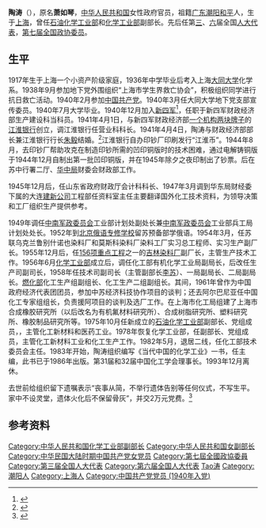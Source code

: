 {{Infobox_Officeholder
|name=陶涛
|image_name=
|box_width=
|caption=
|office={{PRC}}[[化学工业部|化学工业部]]副部长
|period=1975年－1982年
|birth_name=
|other_names=
|foreign_names=
|english_names=
|sex= 女
|birth_date={{Birth date|1917|8|19}}
|birth_place={{CHN-1912|江蘇省}}[[上海縣|上海縣]]
|death_date={{Death date and age|2013|4|5|1917|8|19}}
|death_place={{CHN}}[[北京市|北京市]]
|nationality={{PRC}}
|residence=
|language=
|height=
|weight=
|party={{CPC}}
|religion=
|spouse=[[朱毅_(1898年)|朱毅]]
|parents = 
|relatives=
|education=
|past=[[第三届全国人民代表大会代表名单|第三届全国人大代表]]（1964年12月至1975年1月）<br>[[第六届全国人民代表大会代表名单|第六届全国人大代表]]（1983年6月至1988年3月）<br>[[中国人民政治协商会议第七届全国委员会委员名单|第七届全国政协委员]]（1988年4月至1993年3月）
|work=
|award=
}}
'''陶涛'''（{{bd|1917年|8月19日|2013年|4月5日|catIdx=Tao陶涛}}），原名'''萧如琴'''，[[中华人民共和国|中华人民共和国]]女性政府官员，祖籍[[广东|广东]][[潮阳|潮阳]][[和平镇_(汕头市)|和平]]人，生于[[上海|上海]]，曾任[[石油化学工业部|石油化学工业部]]和[[化学工业部|化学工业部]]副部长。先后任第[[第三届全国人民代表大会代表名单|三]]、[[第三届全国人民代表大会代表名单|六]]届全国[[人大代表|人大代表]]，[[中国人民政治协商会议第七届全国委员会委员名单|第七届全国政协委员]]。

== 生平 ==
1917年生于上海一个小资产阶级家庭，1936年中学毕业后考入上海[[大同大学_(上海)|大同大学]]化学系。1938年9月参加地下党外围组织“上海市学生界救亡协会”，积极组织同学进行抗日救亡活动。1940年2月参加[[中国共产党|中国共产党]]。1940年3月任大同大学地下党支部宣传委员。1940年7月大学毕业。1940年12月加入[[新四军|新四军]]<ref>{{cite news|author=|url=http://tt_95357.people.chaoren.com/|title=陶涛|work=潮人在线|date=2009-01-14|accessdate=2013-04-18}}{{dead link|date=2018年5月 |bot=InternetArchiveBot |fix-attempted=yes }}</ref>，任职于新四军财政经济部生产建设科当科员。1941年4月1日，与新四军财政经济部[[一个机构两块牌子|一个机构两块牌子]]的[[江淮银行|江淮银行]]创立，调江淮银行任营业科科长。1941年4月4日，陶涛与财政经济部部长兼江淮银行行长[[朱毅_(1898年)|朱毅]]结婚。<ref>{{cite news |author= |url=http://news.qq.com/a/20051230/000534.htm |title=新四军“江淮银行”今何在 |work=[[腾讯网|腾讯网]] |date=2005-12-30 |accessdate=2013-04-18}}</ref>江淮银行自办印钞厂印刷发行“江淮币”。1944年8月，去印钞厂帮助攻克在制造印钞所需的凹印铜版时的技术困难，通过电解铸铜版于1944年12月自制出第一批凹印铜版，并在1945年除夕之夜印制出了钞票。后在苏中行署二厅、[[华中局|华中局]]财委会财政部工作。

1945年12月后，任山东省政府财政厅会计科科长、1947年3月调到华东局财经委下属的大连[[建新公司|建新公司]]工程部任资料室主任主要翻译国外化工技术资料，为领导决策和工厂组织生产提供参考。

1949年调任[[中南军政委员会|中南军政委员会]]工业部计划处副处长兼[[中南军政委员会|中南军政委员会]]工业部兵工局计划处处长。1952年到[[北京俄语专修学校|北京俄语专修学校]]留苏预备部学俄语。1954年3月，任苏联乌克兰鲁别什诺也染料厂和莫斯科染料厂染料工厂实习总工程师、实习生产副厂长。1955年12月后，任[[156项重点工程|156项重点工程]]之一的[[吉林染料厂|吉林染料厂]]副厂长，主管生产技术工作。1956年6月[[化学工业部|化学工业部]]成立后，调任化工部有机化学工业局副局长，后改任生产司副司长，1958年任技术司副司长（主管副部长[[李苏|李苏]]）、一局副局长、二局副局长。[[燃化部|燃化部]]化工生产组副组长、化工生产二组副组长。其间，1961年曾作为中国政府经济代表团团员，参加中苏经济科技协作项目的谈判；还去阿尔巴尼亚任中国化工专家组组长，负责援阿项目的谈判及选厂工作。在上海市化工局组建了上海市合成橡胶研究所（以后改名为有机氟材料研究所）、合成树脂研究所、塑料研究所、橡胶制品研究所等。1975年10月任新成立的[[石油化学工业部|石油化学工业部]]副部长、党组成员，，主管化工新材料和医药工业。1978年恢复化学工业部，任副部长、党组成员，主管化工新材料工业和化工生产工作。1982年5月，退居二线，任化工部技术委员会主任。1983年开始，陶涛组织编写《当代中国的化学工业》一书，任主编，此书已于1986年出版。第31届和32届中国化工学会理事长。1993年12月离休。

 
去世前给组织留下遗嘱表示“丧事从简，不举行遗体告别等任何仪式，不写生平。家中不设灵堂，遗体火化后不保留骨灰”，并交2万元党费。<ref>{{cite news |author=宜班 |url=http://www.ccin.com.cn/ccin/news/2013/04/18/260211.shtml |title=原化工部副部长陶涛同志逝世 |work=[[中国化工报|中国化工报]] |date=2013-04-18 |accessdate=2013-04-18 |archive-url=https://web.archive.org/web/20160304064750/http://ccin.com.cn/ccin/news/2013/04/18/260211.shtml |archive-date=2016-03-04 |dead-url=yes }}</ref>

== 参考资料 ==
{{reflist}}

{{DEFAULTSORT:Tao tao}}
[[Category:中华人民共和国化学工业部副部长|Category:中华人民共和国化学工业部副部长]]
[[Category:中华人民共和国女副部长|Category:中华人民共和国女副部长]]
[[Category:中华民国大陆时期中国共产党女党员|Category:中华民国大陆时期中国共产党女党员]]
[[Category:第七屆全國政協委員|Category:第七屆全國政協委員]]
[[Category:第三届全国人大代表|Category:第三届全国人大代表]]
[[Category:第六届全国人大代表|Category:第六届全国人大代表]]
[[Category:萧姓|Tao涛]]
[[Category:潮阳人|Category:潮阳人]]
[[Category:上海人|Category:上海人]]
[[Category:中国共产党党员_(1940年入党)|Category:中国共产党党员 (1940年入党)]]